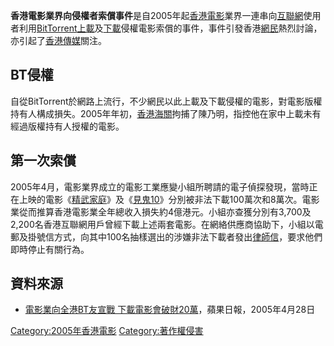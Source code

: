 '''香港電影業界向侵權者索償事件'''是自2005年起[[香港電影|香港電影]]業界一連串向[[互聯網|互聯網]]使用者利用[[BitTorrent_(軟件)|BitTorrent]][[上載|上載]]及[[下載|下載]]侵權電影索償的事件，事件引發香港[[網民|網民]]熱烈討論，亦引起了[[香港傳媒|香港傳媒]]關注。

== BT侵權==
自從BitTorrent於網路上流行，不少網民以此上載及下載侵權的電影，對電影版權持有人構成損失。2005年年初，[[香港海關|香港海關]]拘捕了陳乃明，指控他在家中上載未有經過版權持有人授權的電影。

== 第一次索償==
2005年4月，電影業界成立的電影工業應變小組所聘請的電子偵探發現，當時正在上映的電影《[[精武家庭|精武家庭]]》及《[[見鬼10|見鬼10]]》分別被非法下載100萬次和8萬次。電影業從而推算香港電影業全年總收入損失約4億港元。小組亦查獲分別有3,700及2,200名香港互聯網用戶曾經下載上述兩套電影。在網絡供應商協助下，小組以電郵及掛號信方式，向其中100名抽樣選出的涉嫌非法下載者發出[[律師信|律師信]]，要求他們即時停止有關行為。

== 資料來源==
*[https://web.archive.org/web/20070930203922/http://www1.appledaily.atnext.com//template/apple/art_main.cfm?iss_id=20050428&sec_id=4104&subsec_id=11866&art_id=4845764 電影業向全港BT友宣戰 下載電影會破財20萬]，蘋果日報，2005年4月28日

[[Category:2005年香港電影|Category:2005年香港電影]]
[[Category:著作權侵害|Category:著作權侵害]]